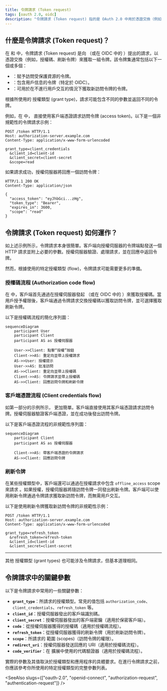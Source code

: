 ```yaml
---
title: 令牌請求 (Token request)
tags: [oauth 2.0, oidc]
description: "令牌請求 (Token request) 指的是 OAuth 2.0 中用於憑證交換（例如，授權碼 (authorization code)、刷新令牌 (refresh token)）以獲取一組令牌的請求，通常包括以下一個或多個：訪問令牌 (access token)、ID 令牌 (ID token) 或刷新令牌。"
---
```


## 什麼是令牌請求 (Token request)？

在 <Ref slug="oauth-2.0" /> 和 <Ref slug="openid-connect" /> 中，令牌請求 (Token request) 是向 <Ref slug="authorization-server" />（或在 OIDC 中的 <Ref slug="openid-connect" headingId="openid-provider-op" />）提出的請求，以憑證交換（例如，授權碼、刷新令牌）來獲取一組令牌。該令牌集通常包括以下一個或多個：

- <Ref slug="access-token" />：賦予訪問受保護資源的令牌。
- <Ref slug="id-token" />：包含用戶信息的令牌（特定於 OIDC）。
- <Ref slug="refresh-token" />：可用於在不進行用戶交互的情況下獲取新訪問令牌的令牌。

根據所使用的 <Ref slug="oauth-2.0-grant">授權類型 (grant type)</Ref>，請求可能包含不同的參數並返回不同的令牌。

例如，在 <Ref slug="client-credentials-flow" /> 中，<Ref slug="client" /> 直接使用客戶端憑證請求訪問令牌 (access token)。以下是一個非規範性的令牌請求示例：

```http
POST /token HTTP/1.1
Host: authorization-server.example.com
Content-Type: application/x-www-form-urlencoded

grant_type=client_credentials
  &client_id=client-id
  &client_secret=client-secret
  &scope=read
```

如果請求成功，授權伺服器將回應一個訪問令牌：

```http
HTTP/1.1 200 OK
Content-Type: application/json

{
  "access_token": "eyJhbGci...zHg",
  "token_type": "Bearer",
  "expires_in": 3600,
  "scope": "read"
}
```

## 令牌請求 (Token request) 如何運作？

如上述示例所示，令牌請求本身很簡單。客戶端向授權伺服器的令牌端點發送一個 HTTP 請求並附上必要的參數。授權伺服器驗證、處理請求，並在回應中返回令牌。

然而，根據使用的特定授權類型 (flow)，令牌請求可能需要更多的準備。

### 授權碼流程 (Authorization code flow)

在 <Ref slug="authorization-code-flow" /> 中，客戶端首先通過在授權伺服器發起 <Ref slug="authorization-request" />（或在 OIDC 中的 <Ref slug="authentication-request" />）來獲取授權碼。當用戶授予權限後，客戶端通過令牌請求交換授權碼以獲取訪問令牌，並可選擇獲取刷新令牌。

以下是授權碼流程的簡化序列圖：

```mermaid
sequenceDiagram
    participant User
    participant Client
    participant AS as 授權伺服器

    User->>Client: 點擊“授權”按鈕
    Client->>AS: 重定向並帶上授權請求
    AS->>User: 授權提示
    User->>AS: 批准訪問
    AS->>Client: 重定向並帶上授權碼
    Client->>AS: 令牌請求並帶上授權碼
    AS->>Client: 回應訪問令牌和刷新令牌
```

### 客戶端憑證流程 (Client credentials flow)

如第一部分的示例所示，<Ref slug="client-credentials-flow" /> 更加簡單。客戶端直接使用其客戶端憑證請求訪問令牌。授權伺服器驗證客戶端憑證，並在成功後發出訪問令牌。

以下是客戶端憑證流程的非規範性序列圖：

```mermaid
sequenceDiagram
    participant Client
    participant AS as 授權伺服器

    Client->>AS: 帶客戶端憑證的令牌請求
    AS->>Client: 回應訪問令牌
```

### 刷新令牌

在某些授權類型中，客戶端還可以通過在授權請求中包含 `offline_access` scope 來請求 <Ref slug="offline-access" />。如果授權，授權伺服器將隨訪問令牌一同發出刷新令牌。客戶端可以使用刷新令牌通過令牌請求獲取新訪問令牌，而無需用戶交互。

以下是使用刷新令牌獲取新訪問令牌的非規範性示例：

```http
POST /token HTTP/1.1
Host: authorization-server.example.com
Content-Type: application/x-www-form-urlencoded

grant_type=refresh_token
  &refresh_token=refresh-token
  &client_id=client-id
  &client_secret=client-secret
```

---

其他 <Ref slug="oauth-2.0-grant">授權類型 (grant types)</Ref> 也可能涉及令牌請求，但基本道理相同。

## 令牌請求中的關鍵參數

以下是令牌請求中常用的一些關鍵參數：

- **`grant_type`**：所請求的授權類型。常見的值包括 `authorization_code`、`client_credentials`、`refresh_token` 等。
- **`client_id`**：授權伺服器發出的客戶端識別碼。
- **`client_secret`**：授權伺服器發出的客戶端密鑰（適用於保密客戶端）。
- **`code`**：從授權伺服器獲得的授權碼（適用於授權碼流程）。
- **`refresh_token`**：從授權伺服器獲得的刷新令牌（用於刷新訪問令牌）。
- **`scope`**：所請求的 <Ref slug="scope">範圍 (scopes)</Ref>（訪問令牌的權限）。
- **`redirect_uri`**：授權伺服器發送回應的 URI（適用於授權碼流程）。
- **`code_verifier`**：在 <Ref slug="pkce" /> 擴展中使用的代碼驗證器（適用於授權碼流程）。

實際的參數及其值取決於授權類型和應用程序的具體要求。在進行令牌請求之前，你應該參考你所使用的特定授權類型的完整參數列表。

<SeeAlso slugs={["oauth-2.0", "openid-connect", "authorization-request", "authentication-request"]} />